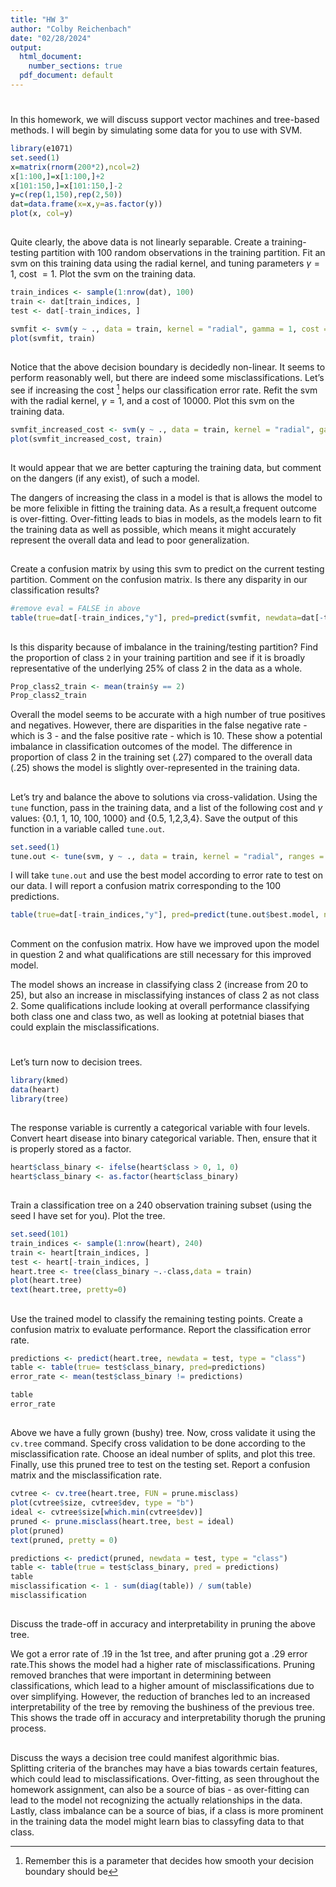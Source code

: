 ```yaml
---
title: "HW 3"
author: "Colby Reichenbach"
date: "02/28/2024"
output:
  html_document:
    number_sections: true
  pdf_document: default
---
```


# 

In this homework, we will discuss support vector machines and tree-based methods.  I will begin by simulating some data for you to use with SVM. 

```r
library(e1071)
set.seed(1) 
x=matrix(rnorm(200*2),ncol=2)
x[1:100,]=x[1:100,]+2
x[101:150,]=x[101:150,]-2
y=c(rep(1,150),rep(2,50))
dat=data.frame(x=x,y=as.factor(y))
plot(x, col=y)

```


##

Quite clearly, the above data is not linearly separable.  Create a training-testing partition with 100 random observations in the training partition.  Fit an svm on this training data using the radial kernel, and tuning parameters $\gamma=1$, cost $=1$.  Plot the svm on the training data.  

```r
train_indices <- sample(1:nrow(dat), 100)
train <- dat[train_indices, ]
test <- dat[-train_indices, ]

svmfit <- svm(y ~ ., data = train, kernel = "radial", gamma = 1, cost = 1)
plot(svmfit, train)
```

##

Notice that the above decision boundary is decidedly non-linear.  It seems to perform reasonably well, but there are indeed some misclassifications.  Let's see if increasing the cost ^[Remember this is a parameter that decides how smooth your decision boundary should be] helps our classification error rate.  Refit the svm with the radial kernel, $\gamma=1$, and a cost of 10000.  Plot this svm on the training data. 

```r
svmfit_increased_cost <- svm(y ~ ., data = train, kernel = "radial", gamma = 1, cost = 10000)
plot(svmfit_increased_cost, train)
```

##

It would appear that we are better capturing the training data, but comment on the dangers (if any exist), of such a model. 

The dangers of increasing the class in a model is that is allows the model to be more felixible in fitting the training data. As a result,a frequent outcome is over-fitting. Over-fitting leads to bias in models, as the models learn to fit the training data as well as possible, which means it might accurately represent the overall data and lead to poor generalization.

##

Create a confusion matrix by using this svm to predict on the current testing partition.  Comment on the confusion matrix.  Is there any disparity in our classification results?    

```r
#remove eval = FALSE in above
table(true=dat[-train_indices,"y"], pred=predict(svmfit, newdata=dat[-train_indices,]))
```


##

Is this disparity because of imbalance in the training/testing partition?  Find the proportion of class `2` in your training partition and see if it is broadly representative of the underlying 25\% of class 2 in the data as a whole.  

```r
Prop_class2_train <- mean(train$y == 2)
Prop_class2_train

```

Overall the model seems to be accurate with a high number of true positives and negatives. However, there are disparities in the false negative rate - which is 3 - and the false positive rate - which is 10. These show a potential imbalance in classification outcomes of the model.
The difference in proportion of class 2 in the training set (.27) compared to the overall data (.25) shows the model is slightly over-represented in the training data.

##

Let's try and balance the above to solutions via cross-validation.  Using the `tune` function, pass in the training data, and a list of the following cost and $\gamma$ values: {0.1, 1, 10, 100, 1000} and {0.5, 1,2,3,4}.  Save the output of this function in a variable called `tune.out`.  

```r
set.seed(1)
tune.out <- tune(svm, y ~ ., data = train, kernel = "radial", ranges = list(cost=c(0.1, 1, 10, 100, 1000), gamma=c(0.5, 1, 2, 3, 4)))
```

I will take `tune.out` and use the best model according to error rate to test on our data.  I will report a confusion matrix corresponding to the 100 predictions.  


```r
table(true=dat[-train_indices,"y"], pred=predict(tune.out$best.model, newdata=dat[-train_indices,]))
```

##

Comment on the confusion matrix.  How have we improved upon the model in question 2 and what qualifications are still necessary for this improved model.  

The model shows an increase in classifying class 2 (increase from 20 to 25), but also an increase in misclassifying instances of class 2 as not class 2. Some qualifications include looking at overall performance classifying both class one and class two, as well as looking at potetnial biases that could explain the misclassifications.

# 
Let's turn now to decision trees.  

```r

library(kmed)
data(heart)
library(tree)
```

## 

The response variable is currently a categorical variable with four levels.  Convert heart disease into binary categorical variable.  Then, ensure that it is properly stored as a factor. 

```r
heart$class_binary <- ifelse(heart$class > 0, 1, 0)
heart$class_binary <- as.factor(heart$class_binary)
```

## 

Train a classification tree on a 240 observation training subset (using the seed I have set for you).  Plot the tree.  

```r
set.seed(101)
train_indices <- sample(1:nrow(heart), 240)
train <- heart[train_indices, ]
test <- heart[-train_indices, ]
heart.tree <- tree(class_binary ~.-class,data = train)
plot(heart.tree)
text(heart.tree, pretty=0)
```


## 

Use the trained model to classify the remaining testing points.  Create a confusion matrix to evaluate performance.  Report the classification error rate.  

```r
predictions <- predict(heart.tree, newdata = test, type = "class")
table <- table(true= test$class_binary, pred=predictions)
error_rate <- mean(test$class_binary != predictions)

table
error_rate
```

##  

Above we have a fully grown (bushy) tree.  Now, cross validate it using the `cv.tree` command.  Specify cross validation to be done according to the misclassification rate.  Choose an ideal number of splits, and plot this tree.  Finally, use this pruned tree to test on the testing set.  Report a confusion matrix and the misclassification rate.  

```r
cvtree <- cv.tree(heart.tree, FUN = prune.misclass)
plot(cvtree$size, cvtree$dev, type = "b")
ideal <- cvtree$size[which.min(cvtree$dev)]
pruned <- prune.misclass(heart.tree, best = ideal)
plot(pruned)
text(pruned, pretty = 0)

predictions <- predict(pruned, newdata = test, type = "class")
table <- table(true = test$class_binary, pred = predictions)
table
misclassification <- 1 - sum(diag(table)) / sum(table)
misclassification
```


##

Discuss the trade-off in accuracy and interpretability in pruning the above tree. 

We got a error rate of .19 in the 1st tree, and after pruning got a .29 error rate.This shows the model had a higher rate of misclassifications. Pruning removed branches that were important in determining between classifications, which lead to a higher amount of misclassifications due to over simplifying. However, the reduction of branches led to an increased interpretability of the tree by removing the bushiness of the previous tree. This shows the trade off in accuracy and interpretability thorugh the pruning process.

## 

Discuss the ways a decision tree could manifest algorithmic bias.  
Splitting criteria of the branches may have a bias towards certain features, which could lead to misclassifications. Over-fitting, as seen throughout the homework assignment, can also be a source of bias - as over-fitting can lead to the model not recognizing the actually relationships in the data. Lastly, class imbalance can be a source of bias, if a class is more prominent in the training data the model might learn bias to classyfing data to that class.
